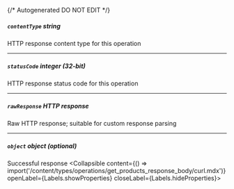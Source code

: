 {/* Autogenerated DO NOT EDIT  */}

##### `contentType` _string_
HTTP response content type for this operation

---
##### `statusCode` _integer (32-bit)_
HTTP response status code for this operation

---
##### `rawResponse` _HTTP response_
Raw HTTP response; suitable for custom response parsing

---
##### `object` _object (optional)_
Successful response
<Collapsible content={() => import('/content/types/operations/get_products_response_body/curl.mdx')} openLabel={Labels.showProperties} closeLabel={Labels.hideProperties}>
</Collapsible>


